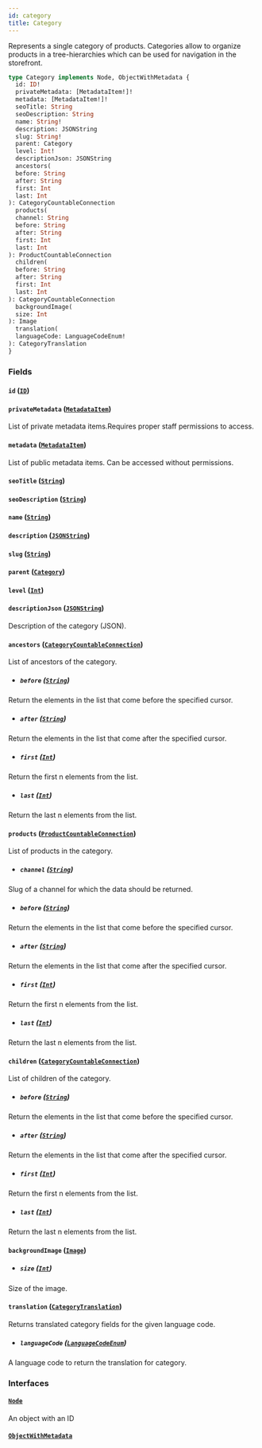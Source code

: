 ```yaml
---
id: category
title: Category
---
```



Represents a single category of products. Categories allow to organize products in a tree-hierarchies which can be used for navigation in the storefront.

```graphql
type Category implements Node, ObjectWithMetadata {
  id: ID!
  privateMetadata: [MetadataItem!]!
  metadata: [MetadataItem!]!
  seoTitle: String
  seoDescription: String
  name: String!
  description: JSONString
  slug: String!
  parent: Category
  level: Int!
  descriptionJson: JSONString
  ancestors(
  before: String
  after: String
  first: Int
  last: Int
): CategoryCountableConnection
  products(
  channel: String
  before: String
  after: String
  first: Int
  last: Int
): ProductCountableConnection
  children(
  before: String
  after: String
  first: Int
  last: Int
): CategoryCountableConnection
  backgroundImage(
  size: Int
): Image
  translation(
  languageCode: LanguageCodeEnum!
): CategoryTranslation
}
```


### Fields

#### `id` ([`ID`](../../../developer/api-reference/scalars/id))




#### `privateMetadata` ([`MetadataItem`](../../../developer/api-reference/objects/metadata-item))

List of private metadata items.Requires proper staff permissions to access.


#### `metadata` ([`MetadataItem`](../../../developer/api-reference/objects/metadata-item))

List of public metadata items. Can be accessed without permissions.


#### `seoTitle` ([`String`](../../../developer/api-reference/scalars/string))




#### `seoDescription` ([`String`](../../../developer/api-reference/scalars/string))




#### `name` ([`String`](../../../developer/api-reference/scalars/string))




#### `description` ([`JSONString`](../../../developer/api-reference/scalars/jsonstring))




#### `slug` ([`String`](../../../developer/api-reference/scalars/string))




#### `parent` ([`Category`](../../../developer/api-reference/objects/category))




#### `level` ([`Int`](../../../developer/api-reference/scalars/int))




#### `descriptionJson` ([`JSONString`](../../../developer/api-reference/scalars/jsonstring))

Description of the category (JSON).


#### `ancestors` ([`CategoryCountableConnection`](../../../developer/api-reference/objects/category-countable-connection))

List of ancestors of the category.
- ##### `before` ([`String`](../../../developer/api-reference/scalars/string))

Return the elements in the list that come before the specified cursor.


- ##### `after` ([`String`](../../../developer/api-reference/scalars/string))

Return the elements in the list that come after the specified cursor.


- ##### `first` ([`Int`](../../../developer/api-reference/scalars/int))

Return the first n elements from the list.


- ##### `last` ([`Int`](../../../developer/api-reference/scalars/int))

Return the last n elements from the list.


#### `products` ([`ProductCountableConnection`](../../../developer/api-reference/objects/product-countable-connection))

List of products in the category.
- ##### `channel` ([`String`](../../../developer/api-reference/scalars/string))

Slug of a channel for which the data should be returned.


- ##### `before` ([`String`](../../../developer/api-reference/scalars/string))

Return the elements in the list that come before the specified cursor.


- ##### `after` ([`String`](../../../developer/api-reference/scalars/string))

Return the elements in the list that come after the specified cursor.


- ##### `first` ([`Int`](../../../developer/api-reference/scalars/int))

Return the first n elements from the list.


- ##### `last` ([`Int`](../../../developer/api-reference/scalars/int))

Return the last n elements from the list.


#### `children` ([`CategoryCountableConnection`](../../../developer/api-reference/objects/category-countable-connection))

List of children of the category.
- ##### `before` ([`String`](../../../developer/api-reference/scalars/string))

Return the elements in the list that come before the specified cursor.


- ##### `after` ([`String`](../../../developer/api-reference/scalars/string))

Return the elements in the list that come after the specified cursor.


- ##### `first` ([`Int`](../../../developer/api-reference/scalars/int))

Return the first n elements from the list.


- ##### `last` ([`Int`](../../../developer/api-reference/scalars/int))

Return the last n elements from the list.


#### `backgroundImage` ([`Image`](../../../developer/api-reference/objects/image))


- ##### `size` ([`Int`](../../../developer/api-reference/scalars/int))

Size of the image.


#### `translation` ([`CategoryTranslation`](../../../developer/api-reference/objects/category-translation))

Returns translated category fields for the given language code.
- ##### `languageCode` ([`LanguageCodeEnum`](../../../developer/api-reference/enums/language-code-enum))

A language code to return the translation for category.


### Interfaces

#### [`Node`](../../../developer/api-reference/interfaces/node) 

An object with an ID


#### [`ObjectWithMetadata`](../../../developer/api-reference/interfaces/object-with-metadata) 






